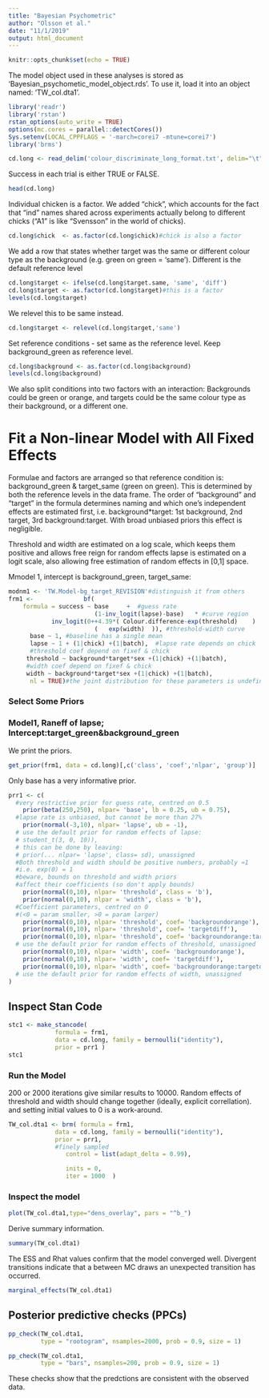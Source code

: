 ```yaml
---
title: "Bayesian Psychometric"
author: "Olsson et al."
date: "11/1/2019"
output: html_document
---
```


```r
knitr::opts_chunk$set(echo = TRUE)
```


The model object used in these analyses is stored as 'Bayesian_psychometic_model_object.rds'. To use it, load it into an object named: 'TW_col.dta1'.

```r
library('readr')
library('rstan')
rstan_options(auto_write = TRUE)
options(mc.cores = parallel::detectCores())
Sys.setenv(LOCAL_CPPFLAGS = '-march=corei7 -mtune=corei7')
library('brms')
```


```r
cd.long <- read_delim('colour_discriminate_long_format.txt', delim="\t")
```

Success in each trial is either TRUE or FALSE. 

```r
head(cd.long)
```

Individual chicken is a factor. We added "chick", which accounts for the fact that "ind" names shared across experiments actually belong to different chicks ("A1" is like "Svensson" in the world of chicks).

```r
cd.long$chick  <- as.factor(cd.long$chick)#chick is also a factor
```

We add a row that states whether target was the same or different colour type as the background (e.g. green on green = 'same'). Different is the default reference level

```r
cd.long$target <- ifelse(cd.long$target.same, 'same', 'diff')
cd.long$target <- as.factor(cd.long$target)#this is a factor
levels(cd.long$target)
```

We relevel this to be same instead.

```r
cd.long$target <- relevel(cd.long$target,'same')
```


Set reference conditions - set same as the reference level. Keep background_green as reference level.

```r
cd.long$background <- as.factor(cd.long$background)
levels(cd.long$background)
```

We also split conditions into two factors with an interaction: Backgrounds could be green or orange, and targets could be the same colour type as their background, or a different one.


#	Fit a Non-linear Model with All Fixed Effects		

Formulae and factors are arranged so that reference condition is: background_green & target_same (green on green). This is determined by both the reference levels in the data frame. The order of "background" and "target" in the formula determines naming
 and which one's independent effects are estimated first, i.e. background*target: 1st background, 2nd target, 3rd background:target. With broad unbiased priors this effect is negligible.

Threshold and width are estimated on a log scale, which keeps them positive and allows free reign for random effects lapse is estimated on a logit scale, also allowing free estimation of random effects in [0,1] space.

Mmodel 1, intercept is background_green, target_same:

```r
modnm1 <- 'TW.Model-bg_target_REVISION'#distinguish it from others
frm1 <-              bf(
	formula = success ~ base	 +	#guess rate
						(1-inv_logit(lapse)-base) 	* #curve region
			inv_logit(0++4.39*(	Colour.difference-exp(threshold)	) 	/
						(	exp(width)	)), #threshold-width curve
	  base ~ 1, #baseline has a single mean
	  lapse ~ 1 + (1|chick) +(1|batch),  #lapse rate depends on chick
	  #threshold coef depend on fixef & chick
	 threshold ~ background*target*sex +(1|chick) +(1|batch),
	 #width coef depend on fixef & chick
	 width ~ background*target*sex +(1|chick) +(1|batch),
      nl = TRUE)#the joint distribution for these parameters is undefined, and therefore the parameters themselves are "nonlinear"
```


###	Select Some Priors												

###	Model1, Raneff of lapse; Intercept:target_green&background_green	

We print the priors.

```r
get_prior(frm1, data = cd.long)[,c('class', 'coef','nlpar', 'group')]
```

Only base has a very informative prior.

```r
prr1 <- c(
  #very restrictive prior for guess rate, centred on 0.5
	prior(beta(250,250), nlpar= 'base', lb = 0.25, ub = 0.75),
  #lapse rate is unbiased, but cannot be more than 27%
	prior(normal(-3,10), nlpar= 'lapse', ub = -1),
  # use the default prior for random effects of lapse:
  #	student_t(3, 0, 10)),
  # this can be done by leaving:
  #	prior(... nlpar= 'lapse', class= sd), unassigned
  #Both threshold and width should be positive numbers, probably ≈1
  #i.e. exp(0) = 1
  #beware, bounds on threshold and width priors
  #affect their coefficients (so don't apply bounds)
	prior(normal(0,10), nlpar= 'threshold', class = 'b'),
	prior(normal(0,10), nlpar = 'width', class = 'b'),
  #Coefficient parameters, centred on 0
  #(<0 = param smaller, >0 = param larger)
	prior(normal(0,10), nlpar= 'threshold', coef= 'backgroundorange'),
	prior(normal(0,10), nlpar= 'threshold', coef= 'targetdiff'),
	prior(normal(0,10), nlpar= 'threshold', coef= 'backgroundorange:targetdiff'),
  # use the default prior for random effects of threshold, unassigned
	prior(normal(0,10), nlpar= 'width', coef= 'backgroundorange'),
	prior(normal(0,10), nlpar= 'width', coef= 'targetdiff'),
	prior(normal(0,10), nlpar= 'width', coef= 'backgroundorange:targetdiff')#,
  # use the default prior for random effects of width, unassigned
)
```


##	Inspect Stan Code	

```r
stc1 <- make_stancode( 
			 formula = frm1,
 	         data = cd.long, family = bernoulli("identity"), 
             prior = prr1 )
stc1
```

###	Run the Model	

200 or 2000 iterations give similar results to 10000. Random effects of threshold and width should change together (ideally, explicit correllation). and setting initial values to 0 is a work-around.

```r
TW_col.dta1 <- brm( formula = frm1,
 	         data = cd.long, family = bernoulli("identity"), 
             prior = prr1,
             #finely sampled
        		control = list(adapt_delta = 0.99),

        		inits = 0,
        		iter = 1000  )
```
                          
                          
### Inspect the model

```r
plot(TW_col.dta1,type="dens_overlay", pars = "^b_")
```


Derive summary information. 

```r
summary(TW_col.dta1)
```

The ESS and Rhat values confirm that the model converged well. Divergent transitions indicate that a between MC draws an unexpected transition has occurred. 

```r
marginal_effects(TW_col.dta1)
```



## Posterior predictive checks (PPCs)


```r
pp_check(TW_col.dta1,
         type = "rootogram", nsamples=2000, prob = 0.9, size = 1)
```


```r
pp_check(TW_col.dta1,
         type = "bars", nsamples=200, prob = 0.9, size = 1)
```


These checks show that the predctions are consistent with the observed data.
